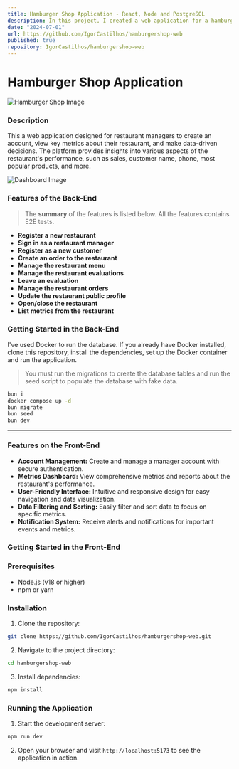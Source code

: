 ```yaml
---
title: Hamburger Shop Application - React, Node and PostgreSQL
description: In this project, I created a web application for a hamburger shop using React, Tailwind CSS, Node.js and PostgreSQL
date: "2024-07-01"
url: https://github.com/IgorCastilhos/hamburgershop-web
published: true
repository: IgorCastilhos/hamburgershop-web
---
```



# Hamburger Shop Application

![Hamburger Shop Image](https://github.com/IgorCastilhos/portfolio_blog/assets/101683017/2c60bd53-f451-45af-a9fb-42562b900579)

### Description
This a web application designed for restaurant managers to create an account, view key metrics about their restaurant, and make data-driven decisions. The platform provides insights into various aspects of the restaurant's performance, such as sales, customer name, phone, most popular products, and more.

![Dashboard Image](https://github.com/IgorCastilhos/portfolio_blog/assets/101683017/e081f297-46c5-4cdc-aa42-28ddbfe86925)

### Features of the Back-End

> The **summary** of the features is listed below. All the features contains E2E tests.

* **Register a new restaurant**<br/>
* **Sign in as a restaurant manager**<br/>
* **Register as a new customer**<br/>
* **Create an order to the restaurant**<br/>
* **Manage the restaurant menu**<br/>
* **Manage the restaurant evaluations**<br/>
* **Leave an evaluation**<br/>
* **Manage the restaurant orders**<br/>
* **Update the restaurant public profile**<br/>
* **Open/close the restaurant**<br/>
* **List metrics from the restaurant**<br/>

### Getting Started in the Back-End

I've used Docker to run the database. If you already have Docker installed, clone this repository, install the dependencies, set up the Docker container and run the application.

> You must run the migrations to create the database tables and run the seed script to populate the database with fake data.

```sh
bun i
docker compose up -d
bun migrate
bun seed
bun dev
```

---

### Features on the Front-End

- **Account Management:** Create and manage a manager account with secure authentication.
- **Metrics Dashboard:** View comprehensive metrics and reports about the restaurant's performance.
- **User-Friendly Interface:** Intuitive and responsive design for easy navigation and data visualization.
- **Data Filtering and Sorting:** Easily filter and sort data to focus on specific metrics.
- **Notification System:** Receive alerts and notifications for important events and metrics.

### Getting Started in the Front-End

### Prerequisites

- Node.js (v18 or higher)
- npm or yarn

### Installation

1. Clone the repository:
```sh
git clone https://github.com/IgorCastilhos/hamburgershop-web.git
   ```

2. Navigate to the project directory:
```sh
cd hamburgershop-web
   ```

3. Install dependencies:
```sh
npm install
   ```

### Running the Application

1. Start the development server:
```sh
npm run dev
   ```

2. Open your browser and visit `http://localhost:5173` to see the application in action.

